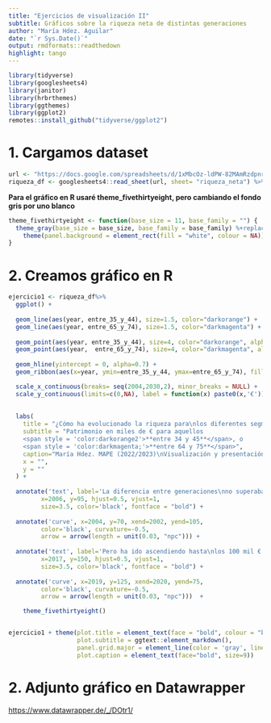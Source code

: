 ```yaml
---
title: "Ejercicios de visualización II"
subtitle: Gráficos sobre la riqueza neta de distintas generaciones
author: "María Hdez. Aguilar"
date: "`r Sys.Date()`"
output: rmdformats::readthedown
highlight: tango
---
```


```r
library(tidyverse)
library(googlesheets4)
library(janitor)
library(hrbrthemes)
library(ggthemes)
library(ggplot2)
remotes::install_github("tidyverse/ggplot2")
```

# **1. Cargamos dataset**

```r
url <- "https://docs.google.com/spreadsheets/d/1xMbcOz-ldPW-82MAmRzdpnr_bkc0e1LYianLKwpor5E/edit#gid=362203764"
riqueza_df <- googlesheets4::read_sheet(url, sheet= "riqueza_neta") %>% janitor::clean_names()
```

**Para el gráfico en R usaré theme_fivethirtyeight, pero cambiando el fondo gris por uno blanco**

```r
theme_fivethirtyeight <- function(base_size = 11, base_family = "") {
  theme_gray(base_size = base_size, base_family = base_family) %+replace%
    theme(panel.background = element_rect(fill = "white", colour = NA))
}
```

# **2. Creamos gráfico en R**

```r
ejercicio1 <- riqueza_df%>%
  ggplot() + 
  
  geom_line(aes(year, entre_35_y_44), size=1.5, color="darkorange") + 
  geom_line(aes(year, entre_65_y_74), size=1.5, color="darkmagenta") + 
  
  geom_point(aes(year, entre_35_y_44), size=4, color="darkorange", alpha=0.5)+
  geom_point(aes(year,  entre_65_y_74), size=4, color="darkmagenta", alpha=0.5) +
  
  geom_hline(yintercept = 0, alpha=0.7) +
  geom_ribbon(aes(x=year, ymin=entre_35_y_44, ymax=entre_65_y_74), fill="bisque1", alpha=.4) +

  scale_x_continuous(breaks= seq(2004,2030,2), minor_breaks = NULL) + 
  scale_y_continuous(limits=c(0,NA), label = function(x) paste0(x,'€')) + 
  
  
  labs(
    title = "¿Cómo ha evolucionado la riqueza para\nlos diferentes segmentos de edad?",
    subtitle = "Patrimonio en miles de € para aquellos
    <span style = 'color:darkorange2'>**entre 34 y 45**</span>, o 
    <span style = 'color:darkmagenta;'>**entre 64 y 75**</span>",
    caption="María Hdez. MAPE (2022/2023)\nVisualización y presentación de datos", 
    x = "",
    y = ""
  ) + 
  
  annotate('text', label='La diferencia entre generaciones\nno superaba los\n20 mil € en 2002', 
         x=2006, y=95, hjust=0.5, vjust=1, 
         size=3.5, color='black', fontface = "bold") + 
  
  annotate('curve', x=2004, y=70, xend=2002, yend=105, 
         color='black', curvature=-0.5, 
         arrow = arrow(length = unit(0.03, "npc"))) + 
  
  annotate('text', label='Pero ha ido ascendiendo hasta\nlos 100 mil € en 2020', 
         x=2017, y=150, hjust=0.5, vjust=1, 
         size=3.5, color='black', fontface = "bold") +
  
  annotate('curve', x=2019, y=125, xend=2020, yend=75, 
         color='black', curvature=-0.5, 
         arrow = arrow(length = unit(0.03, "npc")))  +

    theme_fivethirtyeight()


ejercicio1 + theme(plot.title = element_text(face = "bold", colour = "black", size=13),
                   plot.subtitle = ggtext::element_markdown(), 
                   panel.grid.major = element_line(color = 'gray', linetype = 'dotted'), 
                   plot.caption = element_text(face="bold", size=9))
```

# **2. Adjunto gráfico en Datawrapper**

<https://www.datawrapper.de/_/DOtr1/>
